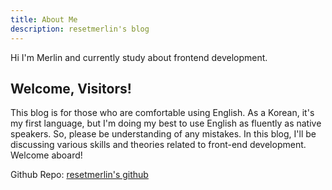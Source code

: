 ```yaml
---
title: About Me
description: resetmerlin's blog
---
```


Hi I'm Merlin and currently study about frontend development.

## Welcome, Visitors!

This blog is for those who are comfortable using English. As a Korean, it's my first language, but I'm doing my best to use English as fluently as native speakers. So, please be understanding of any mistakes.
In this blog, I'll be discussing various skills and theories related to front-end development. Welcome aboard!

Github Repo: [resetmerlin's github](https://github.com/resetmerlin)
